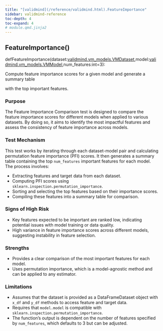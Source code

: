 ```yaml
---
title: "[validmind](/reference/validmind.html).FeatureImportance"
sidebar: validmind-reference
toc-depth: 4
toc-expand: 4
# module.qmd.jinja2
---
```


<!-- function.qmd.jinja2 -->

## FeatureImportance[()]{.muted}

<!-- signatures.jinja2 -->

::: {.signature}

<span class="kw">def</span><span class="name">FeatureImportance</span>(<span class="param"><span class="n">dataset</span><span class="p">:</span><!-- types.jinja2 - format_type --><a href="/reference/validmind/vm_models.html#class-vmdataset">validmind.vm_models.VMDataset</a><span class="muted">,</span></span><span class="param"><span class="n">model</span><span class="p">:</span><!-- types.jinja2 - format_type --><a href="/reference/validmind/vm_models.html#class-vmmodel">validmind.vm_models.VMModel</a><span class="muted">,</span></span><span class="param"><span class="n">num_features</span><span class="p">:</span><!-- types.jinja2 - format_type --><span class="nb">int</span><span class="o">=</span><span class="kc">3</span></span>):

:::

<!-- docstring.jinja2 -->

Compute feature importance scores for a given model and generate a summary table

with the top important features.

### Purpose

The Feature Importance Comparison test is designed to compare the feature importance scores for different models when applied to various datasets. By doing so, it aims to identify the most impactful features and assess the consistency of feature importance across models.

### Test Mechanism

This test works by iterating through each dataset-model pair and calculating permutation feature importance (PFI) scores. It then generates a summary table containing the top `num_features` important features for each model. The process involves:

- Extracting features and target data from each dataset.
- Computing PFI scores using `sklearn.inspection.permutation_importance`.
- Sorting and selecting the top features based on their importance scores.
- Compiling these features into a summary table for comparison.

### Signs of High Risk

- Key features expected to be important are ranked low, indicating potential issues with model training or data quality.
- High variance in feature importance scores across different models, suggesting instability in feature selection.

### Strengths

- Provides a clear comparison of the most important features for each model.
- Uses permutation importance, which is a model-agnostic method and can be applied to any estimator.

### Limitations

- Assumes that the dataset is provided as a DataFrameDataset object with `x_df` and `y_df` methods to access feature and target data.
- Requires that `model.model` is compatible with `sklearn.inspection.permutation_importance`.
- The function's output is dependent on the number of features specified by `num_features`, which defaults to 3 but can be adjusted.
